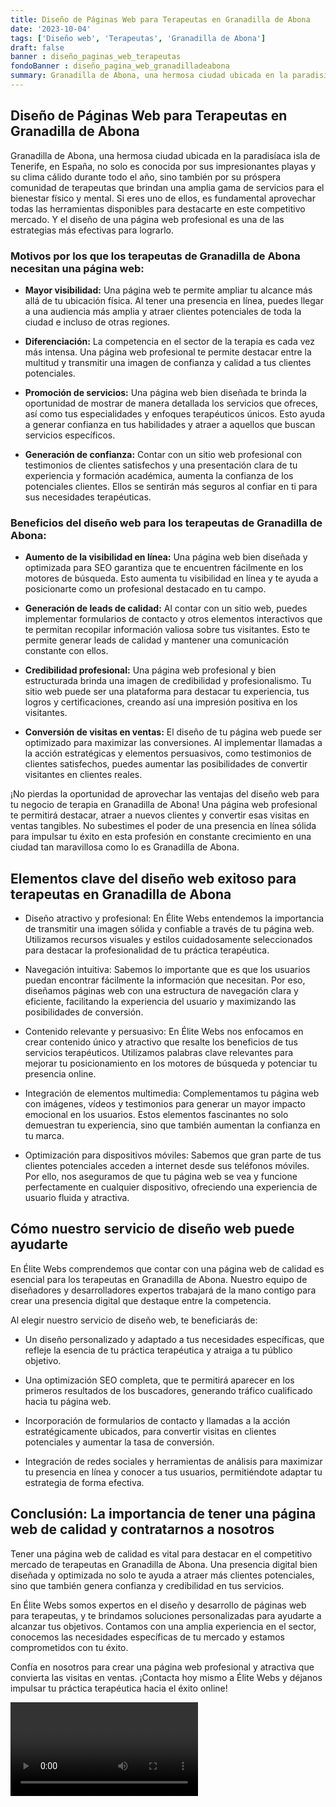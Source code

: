 ```yaml
---
title: Diseño de Páginas Web para Terapeutas en Granadilla de Abona
date: '2023-10-04'
tags: ['Diseño web', 'Terapeutas', 'Granadilla de Abona']
draft: false
banner : diseño_paginas_web_terapeutas
fondoBanner : diseño_pagina_web_granadilladeabona
summary: Granadilla de Abona, una hermosa ciudad ubicada en la paradisíaca isla de Tenerife, en España, no solo es conocida por sus impresionantes playas y su clima cálido durante todo el año, sino también por su próspera comunidad de terapeutas que brindan una amplia gama de servicios para el bienestar físico y mental. Si eres uno de ellos, es fundamental aprovechar todas las herramientas disponibles para destacarte en este competitivo mercado. Y el diseño de una página web profesional es una de las estrategias más efectivas para lograrlo.
---
```


## **Diseño de Páginas Web para Terapeutas en Granadilla de Abona**

Granadilla de Abona, una hermosa ciudad ubicada en la paradisíaca isla de Tenerife, en España, no solo es conocida por sus impresionantes playas y su clima cálido durante todo el año, sino también por su próspera comunidad de terapeutas que brindan una amplia gama de servicios para el bienestar físico y mental. Si eres uno de ellos, es fundamental aprovechar todas las herramientas disponibles para destacarte en este competitivo mercado. Y el diseño de una página web profesional es una de las estrategias más efectivas para lograrlo.

### **Motivos por los que los terapeutas de Granadilla de Abona necesitan una página web:**

- **Mayor visibilidad:** Una página web te permite ampliar tu alcance más allá de tu ubicación física. Al tener una presencia en línea, puedes llegar a una audiencia más amplia y atraer clientes potenciales de toda la ciudad e incluso de otras regiones.

- **Diferenciación:** La competencia en el sector de la terapia es cada vez más intensa. Una página web profesional te permite destacar entre la multitud y transmitir una imagen de confianza y calidad a tus clientes potenciales.

- **Promoción de servicios:** Una página web bien diseñada te brinda la oportunidad de mostrar de manera detallada los servicios que ofreces, así como tus especialidades y enfoques terapéuticos únicos. Esto ayuda a generar confianza en tus habilidades y atraer a aquellos que buscan servicios específicos.

- **Generación de confianza:** Contar con un sitio web profesional con testimonios de clientes satisfechos y una presentación clara de tu experiencia y formación académica, aumenta la confianza de los potenciales clientes. Ellos se sentirán más seguros al confiar en ti para sus necesidades terapéuticas.

### **Beneficios del diseño web para los terapeutas de Granadilla de Abona:**

- **Aumento de la visibilidad en línea:** Una página web bien diseñada y optimizada para SEO garantiza que te encuentren fácilmente en los motores de búsqueda. Esto aumenta tu visibilidad en línea y te ayuda a posicionarte como un profesional destacado en tu campo.

- **Generación de leads de calidad:** Al contar con un sitio web, puedes implementar formularios de contacto y otros elementos interactivos que te permitan recopilar información valiosa sobre tus visitantes. Esto te permite generar leads de calidad y mantener una comunicación constante con ellos.

- **Credibilidad profesional:** Una página web profesional y bien estructurada brinda una imagen de credibilidad y profesionalismo. Tu sitio web puede ser una plataforma para destacar tu experiencia, tus logros y certificaciones, creando así una impresión positiva en los visitantes.

- **Conversión de visitas en ventas:** El diseño de tu página web puede ser optimizado para maximizar las conversiones. Al implementar llamadas a la acción estratégicas y elementos persuasivos, como testimonios de clientes satisfechos, puedes aumentar las posibilidades de convertir visitantes en clientes reales.

¡No pierdas la oportunidad de aprovechar las ventajas del diseño web para tu negocio de terapia en Granadilla de Abona! Una página web profesional te permitirá destacar, atraer a nuevos clientes y convertir esas visitas en ventas tangibles. No subestimes el poder de una presencia en línea sólida para impulsar tu éxito en esta profesión en constante crecimiento en una ciudad tan maravillosa como lo es Granadilla de Abona.

<GifSeo />

<Cta />

## Elementos clave del diseño web exitoso para terapeutas en Granadilla de Abona

- Diseño atractivo y profesional: En Élite Webs entendemos la importancia de transmitir una imagen sólida y confiable a través de tu página web. Utilizamos recursos visuales y estilos cuidadosamente seleccionados para destacar la profesionalidad de tu práctica terapéutica.

- Navegación intuitiva: Sabemos lo importante que es que los usuarios puedan encontrar fácilmente la información que necesitan. Por eso, diseñamos páginas web con una estructura de navegación clara y eficiente, facilitando la experiencia del usuario y maximizando las posibilidades de conversión.

- Contenido relevante y persuasivo: En Élite Webs nos enfocamos en crear contenido único y atractivo que resalte los beneficios de tus servicios terapéuticos. Utilizamos palabras clave relevantes para mejorar tu posicionamiento en los motores de búsqueda y potenciar tu presencia online.

- Integración de elementos multimedia: Complementamos tu página web con imágenes, vídeos y testimonios para generar un mayor impacto emocional en los usuarios. Estos elementos fascinantes no solo demuestran tu experiencia, sino que también aumentan la confianza en tu marca.

- Optimización para dispositivos móviles: Sabemos que gran parte de tus clientes potenciales acceden a internet desde sus teléfonos móviles. Por ello, nos aseguramos de que tu página web se vea y funcione perfectamente en cualquier dispositivo, ofreciendo una experiencia de usuario fluida y atractiva.

## Cómo nuestro servicio de diseño web puede ayudarte

En Élite Webs comprendemos que contar con una página web de calidad es esencial para los terapeutas en Granadilla de Abona. Nuestro equipo de diseñadores y desarrolladores expertos trabajará de la mano contigo para crear una presencia digital que destaque entre la competencia.

Al elegir nuestro servicio de diseño web, te beneficiarás de:

- Un diseño personalizado y adaptado a tus necesidades específicas, que refleje la esencia de tu práctica terapéutica y atraiga a tu público objetivo.

- Una optimización SEO completa, que te permitirá aparecer en los primeros resultados de los buscadores, generando tráfico cualificado hacia tu página web.

- Incorporación de formularios de contacto y llamadas a la acción estratégicamente ubicados, para convertir visitas en clientes potenciales y aumentar la tasa de conversión.

- Integración de redes sociales y herramientas de análisis para maximizar tu presencia en línea y conocer a tus usuarios, permitiéndote adaptar tu estrategia de forma efectiva.

## Conclusión: La importancia de tener una página web de calidad y contratarnos a nosotros

Tener una página web de calidad es vital para destacar en el competitivo mercado de terapeutas en Granadilla de Abona. Una presencia digital bien diseñada y optimizada no solo te ayuda a atraer más clientes potenciales, sino que también genera confianza y credibilidad en tus servicios.

En Élite Webs somos expertos en el diseño y desarrollo de páginas web para terapeutas, y te brindamos soluciones personalizadas para ayudarte a alcanzar tus objetivos. Contamos con una amplia experiencia en el sector, conocemos las necesidades específicas de tu mercado y estamos comprometidos con tu éxito.

Confía en nosotros para crear una página web profesional y atractiva que convierta las visitas en ventas. ¡Contacta hoy mismo a Élite Webs y déjanos impulsar tu práctica terapéutica hacia el éxito online!

<Video />

<CtaBot job='Terapeutas' city='Granadilla de Abona'/>

<Gmaps query='Granadilla de Abona+españa+maps' />